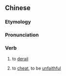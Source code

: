 {{also|出轨}}
==Chinese==
{{zh-forms|s=出轨}}

===Etymology===
{{zh-compound|出|軌|to exit|track}}

===Pronunciation===
{{zh-pron
|m=chūguǐ
|cat=v
}}

===Verb===
{{zh-verb}}

# {{qualifier|of a train, tram}} to [[derail]]
# {{qualifier|of a person in a relationship}} to [[cheat]], to be [[unfaithful]]